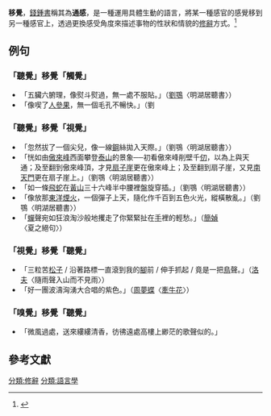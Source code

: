 '''移覺'''，[[錢鍾書|錢鍾書]]稱其為'''通感'''，是一種運用具體生動的語言，將某一種感官的感覺移到另一種感官上，透過更換感受角度來描述事物的性狀和情貌的[[修辭|修辭]]方式。<ref> {{Cite book | author = 三民書局 | title = 高中國文第二冊學習講義 | publisher = 三民書局| accessdate = 2018-03-09 | language = zh-hant }} </ref>

== 例句 ==
=== 「聽覺」移覺「觸覺」 ===
*「五臟六腑理，像熨斗熨過，無一處不服貼。」（[[劉鶚|劉鶚]]〈明湖居聽書〉）
*「像喫了[[人參果|人參果]]，無一個毛孔不暢快。」（劉

=== 「聽覺」移覺「視覺」 ===
*「忽然拔了一個尖兒，像一線[[鋼|鋼]]絲拋入天際。」（劉鶚〈明湖居聽書〉）
*「恍如由[[傲來峰|傲來峰]]西面攀登[[泰山|泰山]]的景象──初看傲來峰削壁千[[仞|仞]]，以為上與天通；及至翻到傲來峰頂，才見[[扇子崖|扇子崖]]更在傲來峰上；及至翻到扇子崖，又見[[南天門|南天門]]更在扇子崖上。」（劉鶚〈明湖居聽書〉）
*「如一條[[飛蛇|飛蛇]]在[[黃山|黃山]]三十六峰半中腰裡盤旋穿插。」（劉鶚〈明湖居聽書〉）
*「像放那[[日本|東洋]][[煙火|煙火]]，一個彈子上天，隨化作千百到五色火光，縱橫散亂。」（劉鶚〈明湖居聽書〉）
*「[[蟬|蟬]]聲宛如狂浪淘沙般地攫走了你緊緊扯在[[手|手]]裡的輕愁。」（[[簡媜|簡媜]]〈夏之絕句〉）

=== 「視覺」移覺「聽覺」 ===
*「三粒苦[[松子|松子]] / 沿著路標一直滾到我的[[腳|腳]]前 / 伸手抓起 / 竟是一把[[鳥|鳥]]聲。」（[[洛夫_(詩人)|洛夫]]〈隨雨聲入山而不見雨〉）
*「好一團波濤洶湧大合唱的紫色。」（[[周夢蝶|周夢蝶]]〈[[牽牛花|牽牛花]]〉）

=== 「嗅覺」移覺「聽覺」 ===
*「微風過處，送來縷縷清香，彷彿遠處高樓上緲茫的歌聲似的。」

==參考文獻==
{{reflist}}

{{修辭方法}}
[[分類:修辭|分類:修辭]]
[[分類:語言學|分類:語言學]]